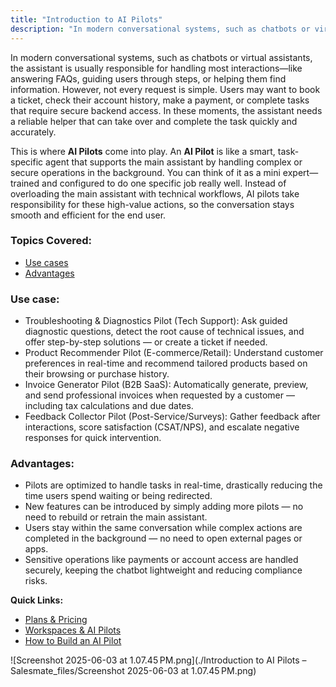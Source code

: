 ```yaml
---
title: "Introduction to AI Pilots"
description: "In modern conversational systems, such as chatbots or virtual assistants, the assistant is usually responsible for handling most interactions—like ans..."
---
```


In modern conversational systems, such as chatbots or virtual assistants, the assistant is usually responsible for handling most interactions—like answering FAQs, guiding users through steps, or helping them find information. However, not every request is simple. Users may want to book a ticket, check their account history, make a payment, or complete tasks that require secure backend access. In these moments, the assistant needs a reliable helper that can take over and complete the task quickly and accurately.  
  
This is where **AI Pilots** come into play. An **AI Pilot** is like a smart, task-specific agent that supports the main assistant by handling complex or secure operations in the background. You can think of it as a mini expert—trained and configured to do one specific job really well. Instead of overloading the main assistant with technical workflows, AI pilots take responsibility for these high-value actions, so the conversation stays smooth and efficient for the end user.

### Topics Covered:

*   [Use cases](https://support.salesmate.io/hc/en-us/articles/45803043910937-Introduction-to-AI-Pilots#h_01JT2ZHDMJ7HPG55VZK66TBF8W)
*   [Advantages](https://support.salesmate.io/hc/en-us/articles/45803043910937-Introduction-to-AI-Pilots#h_01JWRBZA7GMJMFPQ4EC9CWARCA)

### Use case:

*   Troubleshooting & Diagnostics Pilot (Tech Support): Ask guided diagnostic questions, detect the root cause of technical issues, and offer step-by-step solutions — or create a ticket if needed.
*   Product Recommender Pilot (E-commerce/Retail): Understand customer preferences in real-time and recommend tailored products based on their browsing or purchase history.
*   Invoice Generator Pilot (B2B SaaS): Automatically generate, preview, and send professional invoices when requested by a customer — including tax calculations and due dates.
*   Feedback Collector Pilot (Post-Service/Surveys): Gather feedback after interactions, score satisfaction (CSAT/NPS), and escalate negative responses for quick intervention.

### Advantages:

*   Pilots are optimized to handle tasks in real-time, drastically reducing the time users spend waiting or being redirected.
*   New features can be introduced by simply adding more pilots — no need to rebuild or retrain the main assistant.
*   Users stay within the same conversation while complex actions are completed in the background — no need to open external pages or apps.
*   Sensitive operations like payments or account access are handled securely, keeping the chatbot lightweight and reducing compliance risks.

**Quick Links:**

*   [Plans & Pricing](https://support.salesmate.io/hc/en-us/articles/45878430342937)
*   [Workspaces & AI Pilots](https://support.salesmate.io/hc/en-us/articles/45878593770137)
*   [How to Build an AI Pilot](https://support.salesmate.io/hc/en-us/articles/45878624568857)

![Screenshot 2025-06-03 at 1.07.45 PM.png](./Introduction to AI Pilots – Salesmate_files/Screenshot 2025-06-03 at 1.07.45 PM.png)